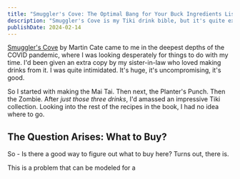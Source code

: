 ```yaml
---
title: "Smuggler's Cove: The Optimal Bang for Your Buck Ingredients List"
description: "Smuggler's Cove is my Tiki drink bible, but it's quite expansive in what ingredients it calls for. Let's solve for the best selection of bottles & ingredients to buy."
publishDate: 2024-02-14
---
```


[Smuggler's Cove](https://www.smugglerscovesf.com/book) by Martin Cate came to me in the deepest depths of the COVID pandemic, where I was looking desperately for things to do with my time. I'd been given an extra copy by my sister-in-law who loved making drinks from it. I was quite intimidated. It's huge, it's uncompromising, it's good.

So I started with making the Mai Tai. Then next, the Planter's Punch. Then the Zombie. After _just those three drinks_, I'd amassed an impressive Tiki collection. Looking into the rest of the recipes in the book, I had no idea where to go.

## The Question Arises: What to Buy?

So - Is there a good way to figure out what to buy here? Turns out, there is.

This is a problem that can be modeled for a
